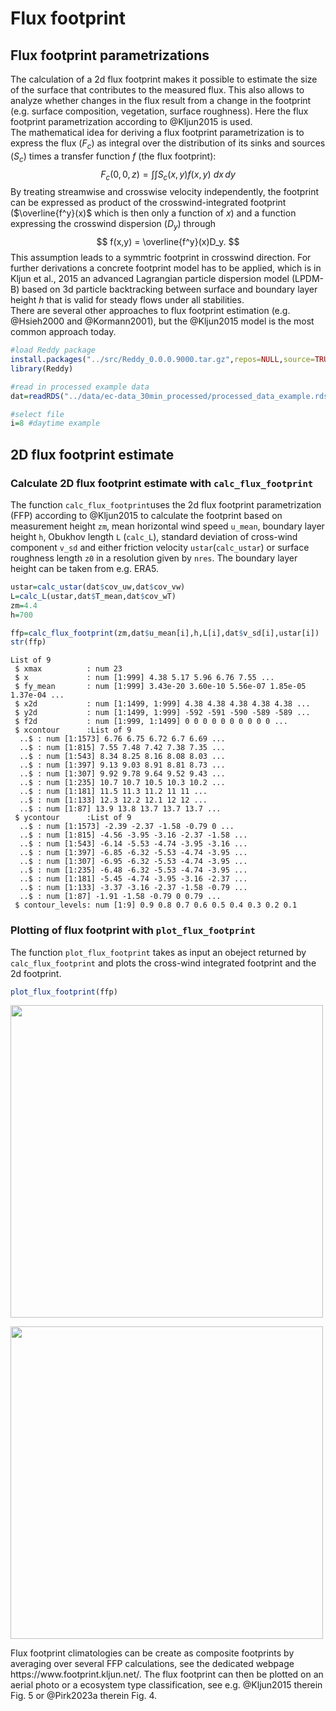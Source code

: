 # Flux footprint

## Flux footprint parametrizations
The calculation of a 2d flux footprint makes it possible to estimate the size of the surface that contributes to the measured flux. This also allows to analyze whether changes in the flux result from a change in the footprint (e.g. surface composition, vegetation, surface roughness). Here the flux footprint parametrization according to @Kljun2015 is used. <br>
The mathematical idea for deriving a flux footprint parametrization is to express the flux ($F_c$) as integral over the distribution of its sinks and sources ($S_c$) times a transfer function $f$ (the flux footprint):
$$
    F_c(0,0,z) = \int\int S_c(x,y) f(x,y) \:dx\,dy
$$
By treating streamwise and crosswise velocity independently, the footprint can be expressed as product of the crosswind-integrated footprint ($\overline{f^y}(x)$ which is then only a function of $x$) and a function expressing the crosswind dispersion ($D_y$) through
$$
    f(x,y) = \overline{f^y}(x)D_y.
$$
This assumption leads to a symmtric footprint in crosswind direction. For further derivations a concrete footprint model has to be applied, which is in Kljun et al., 2015 an advanced Lagrangian particle dispersion model (LPDM-B) based on 3d particle backtracking between surface and boundary layer height $h$ that is valid for steady flows under all stabilities. <br>
There are several other approaches to flux footprint estimation (e.g. @Hsieh2000 and @Kormann2001), but the @Kljun2015 model is the most common approach today.

```R
#load Reddy package
install.packages("../src/Reddy_0.0.0.9000.tar.gz",repos=NULL,source=TRUE,quiet=TRUE)
library(Reddy)

#read in processed example data
dat=readRDS("../data/ec-data_30min_processed/processed_data_example.rds")

#select file
i=8 #daytime example
```

## 2D flux footprint estimate
### Calculate 2D flux footprint estimate with `calc_flux_footprint`
The function `calc_flux_footprint`uses the 2d flux footprint parametrization (FFP) according to @Kljun2015 to calculate the footprint based on measurement height `zm`, mean horizontal wind speed `u_mean`, boundary layer height `h`, Obukhov length `L` (`calc_L`), standard deviation of cross-wind component `v_sd` and either friction velocity `ustar`(`calc_ustar`) or surface roughness length `z0` in a resolution given by `nres`. The boundary layer height can be taken from e.g. ERA5.


```R
ustar=calc_ustar(dat$cov_uw,dat$cov_vw)
L=calc_L(ustar,dat$T_mean,dat$cov_wT)
zm=4.4
h=700

ffp=calc_flux_footprint(zm,dat$u_mean[i],h,L[i],dat$v_sd[i],ustar[i])
str(ffp)
```

    List of 9
     $ xmax          : num 23
     $ x             : num [1:999] 4.38 5.17 5.96 6.76 7.55 ...
     $ fy_mean       : num [1:999] 3.43e-20 3.60e-10 5.56e-07 1.85e-05 1.37e-04 ...
     $ x2d           : num [1:1499, 1:999] 4.38 4.38 4.38 4.38 4.38 ...
     $ y2d           : num [1:1499, 1:999] -592 -591 -590 -589 -589 ...
     $ f2d           : num [1:999, 1:1499] 0 0 0 0 0 0 0 0 0 0 ...
     $ xcontour      :List of 9
      ..$ : num [1:1573] 6.76 6.75 6.72 6.7 6.69 ...
      ..$ : num [1:815] 7.55 7.48 7.42 7.38 7.35 ...
      ..$ : num [1:543] 8.34 8.25 8.16 8.08 8.03 ...
      ..$ : num [1:397] 9.13 9.03 8.91 8.81 8.73 ...
      ..$ : num [1:307] 9.92 9.78 9.64 9.52 9.43 ...
      ..$ : num [1:235] 10.7 10.7 10.5 10.3 10.2 ...
      ..$ : num [1:181] 11.5 11.3 11.2 11 11 ...
      ..$ : num [1:133] 12.3 12.2 12.1 12 12 ...
      ..$ : num [1:87] 13.9 13.8 13.7 13.7 13.7 ...
     $ ycontour      :List of 9
      ..$ : num [1:1573] -2.39 -2.37 -1.58 -0.79 0 ...
      ..$ : num [1:815] -4.56 -3.95 -3.16 -2.37 -1.58 ...
      ..$ : num [1:543] -6.14 -5.53 -4.74 -3.95 -3.16 ...
      ..$ : num [1:397] -6.85 -6.32 -5.53 -4.74 -3.95 ...
      ..$ : num [1:307] -6.95 -6.32 -5.53 -4.74 -3.95 ...
      ..$ : num [1:235] -6.48 -6.32 -5.53 -4.74 -3.95 ...
      ..$ : num [1:181] -5.45 -4.74 -3.95 -3.16 -2.37 ...
      ..$ : num [1:133] -3.37 -3.16 -2.37 -1.58 -0.79 ...
      ..$ : num [1:87] -1.91 -1.58 -0.79 0 0.79 ...
     $ contour_levels: num [1:9] 0.9 0.8 0.7 0.6 0.5 0.4 0.3 0.2 0.1


### Plotting of flux footprint with `plot_flux_footprint`

The function `plot_flux_footprint` takes as input an obeject returned by `calc_flux_footprint` and plots the cross-wind integrated footprint and the 2d footprint.


```R
plot_flux_footprint(ffp)
```


    
![](figures/fig_0601.png){width=500}
    

![](figures/fig_0602.png){width=500}
    


Flux footprint climatologies can be create as composite footprints by averaging over several FFP calculations, see the dedicated webpage https://www.footprint.kljun.net/. The flux footprint can then be plotted on an aerial photo or a ecosystem type classification, see e.g. @Kljun2015 therein Fig. 5 or @Pirk2023a therein Fig. 4.